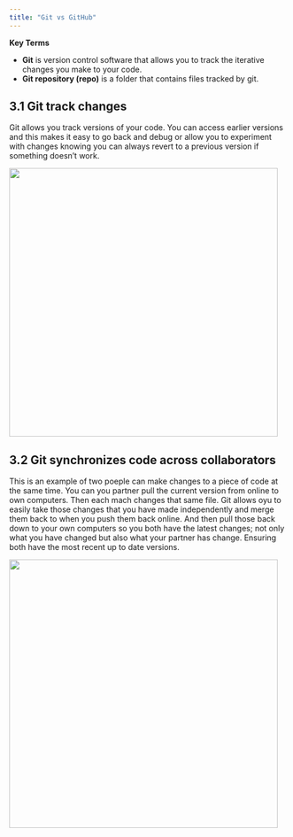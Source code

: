 ```yaml
---
title: "Git vs GitHub"
---
```



**Key Terms**

- **Git** is version control software that allows you to track the iterative changes you make to your code. 
- **Git repository (repo)** is a folder that contains files tracked by git.

## 3.1 Git track changes

Git allows you track versions of your code. You can access earlier versions and this makes it easy to go back and debug or allow you to experiment with changes knowing you can always revert to a previous version if something doesn't work.

![](/images/git-graphic-changes.PNG){fig-align="center" width="485"}

## 3.2 Git synchronizes code across collaborators

This is an example of two poeple can make changes to a piece of code at the same time. You can you partner pull the current version from online to own computers. Then each mach changes that same file. Git allows oyu to easily take those changes that you have made independently and merge them back to when you push them back online. And then pull those back down to your own computers so you both have the latest changes; not only what you have changed but also what your partner has change. Ensuring both have the most recent up to date versions. 

![](/images/git-sync.gif){fig-align="center" width="485"}

